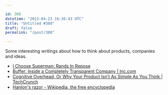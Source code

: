 ```yaml
---

id: 308
datetime: "2013-04-23 16:36:43 UTC"
title: "Untitled #308"
draft: false
permalink: "/post/308"

---
```


Some interesting writings about how to think about products, companies and ideas. 

 
 * [I Choose Superman: Rands In Repose](http://www.randsinrepose.com/archives/2013/04/21/i_choose_superman.html)
 * [Buffer: Inside a Completely Transparent Company | Inc.com](http://www.inc.com/jeff-haden/inside-buffer-company-complete-transparency.html)
 * [Cognitive Overhead, Or Why Your Product Isn’t As Simple As You Think | TechCrunch](http://techcrunch.com/2013/04/20/cognitive-overhead/)
 * [Hanlon's razor - Wikipedia, the free encyclopedia](https://en.wikipedia.org/wiki/Hanlon's_razor)



